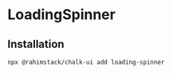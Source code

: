 
# LoadingSpinner

<StorybookButton slug="components-overlays-loadingspinner--docs" />

<Preview>
    <div>
        <LoadingSpinner />
    </div>
</Preview>

## Installation

```shell copy
npx @rahimstack/chalk-ui add loading-spinner
```

